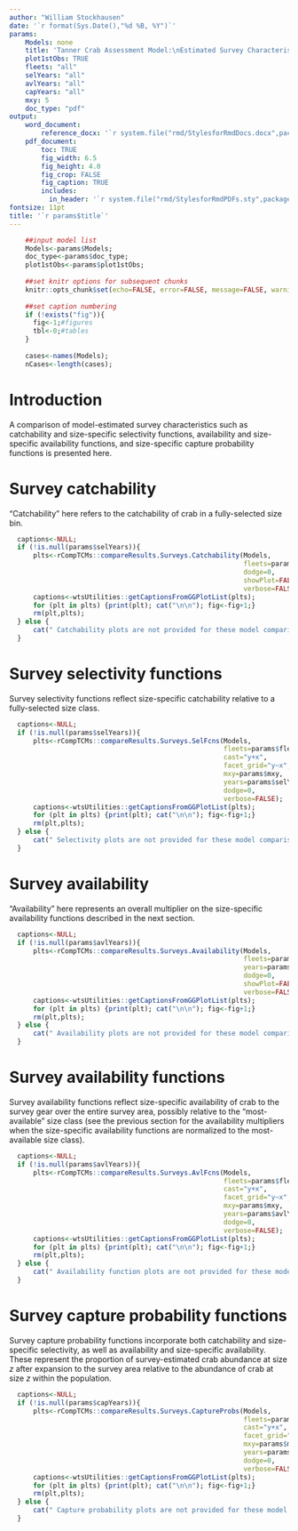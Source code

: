 ```yaml
---
author: "William Stockhausen"
date: '`r format(Sys.Date(),"%d %B, %Y")`'
params: 
    Models: none
    title: 'Tanner Crab Assessment Model:\nEstimated Survey Characteristics' 
    plot1stObs: TRUE
    fleets: "all"
    selYears: "all"
    avlYears: "all"
    capYears: "all"
    mxy: 5
    doc_type: "pdf"
output: 
    word_document: 
        reference_docx: '`r system.file("rmd/StylesforRmdDocs.docx",package="wtsUtilities")`'
    pdf_document: 
        toc: TRUE
        fig_width: 6.5
        fig_height: 4.0
        fig_crop: FALSE
        fig_caption: TRUE
        includes:
          in_header: '`r system.file("rmd/StylesforRmdPDFs.sty",package="wtsUtilities")`'
fontsize: 11pt
title: '`r params$title`'
---
```


```r
    ##input model list
    Models<-params$Models;
    doc_type<-params$doc_type;
    plot1stObs<-params$plot1stObs;
    
    ##set knitr options for subsequent chunks
    knitr::opts_chunk$set(echo=FALSE, error=FALSE, message=FALSE, warning=FALSE, concordance=TRUE, fig.width=6.5, fig.height=6.5, out.width="6.5in",dpi=300)
    
    ##set caption numbering
    if (!exists("fig")){
      fig<-1;#figures
      tbl<-0;#tables
    }
    
    cases<-names(Models);
    nCases<-length(cases);
```

# Introduction
A comparison of model-estimated survey characteristics such as catchability and size-specific selectivity functions, 
availability and size-specific availability functions, and size-specific capture probability functions is presented here.

\clearpage

# Survey catchability
"Catchability" here refers to the catchability of crab in a fully-selected size bin.

```r
  captions<-NULL;
  if (!is.null(params$selYears)){
      plts<-rCompTCMs::compareResults.Surveys.Catchability(Models,
                                                           fleets=params$fleets,
                                                           dodge=0,
                                                           showPlot=FALSE,
                                                           verbose=FALSE)
      captions<-wtsUtilities::getCaptionsFromGGPlotList(plts);
      for (plt in plts) {print(plt); cat("\n\n"); fig<-fig+1;}
      rm(plt,plts);
  } else {
      cat(" Catchability plots are not provided for these model comparisons.\n\n");
  }
```

\FloatBarrier

\clearpage 

# Survey selectivity functions
Survey selectivity functions reflect size-specific catchability relative to a fully-selected size class.

```r
  captions<-NULL;
  if (!is.null(params$selYears)){
      plts<-rCompTCMs::compareResults.Surveys.SelFcns(Models,
                                                      fleets=params$fleets,
                                                      cast="y+x",
                                                      facet_grid="y~x",
                                                      mxy=params$mxy,
                                                      years=params$selYears,
                                                      dodge=0,
                                                      verbose=FALSE);
      captions<-wtsUtilities::getCaptionsFromGGPlotList(plts);
      for (plt in plts) {print(plt); cat("\n\n"); fig<-fig+1;}
      rm(plt,plts);
  } else {
      cat(" Selectivity plots are not provided for these model comparisons.\n\n");
  }
```

\FloatBarrier

\clearpage 

# Survey availability
"Availability" here represents an overall multiplier on the size-specific availability functions described in the next section. 

```r
  captions<-NULL;
  if (!is.null(params$avlYears)){
      plts<-rCompTCMs::compareResults.Surveys.Availability(Models,
                                                           fleets=params$fleets,
                                                           years=params$avlYears,
                                                           dodge=0,
                                                           showPlot=FALSE,
                                                           verbose=FALSE)
      captions<-wtsUtilities::getCaptionsFromGGPlotList(plts);
      for (plt in plts) {print(plt); cat("\n\n"); fig<-fig+1;}
      rm(plt,plts);
  } else {
      cat(" Availability plots are not provided for these model comparisons.\n\n");
  }
```

\FloatBarrier

\clearpage 

# Survey availability functions
Survey availability functions reflect size-specific availability of crab to the survey gear over the entire survey area, 
possibly relative to the "most-available" size class (see the previous section for the availability multipliers when the 
size-specific availability functions are normalized to the most-available size class).

```r
  captions<-NULL;
  if (!is.null(params$avlYears)){
      plts<-rCompTCMs::compareResults.Surveys.AvlFcns(Models,
                                                      fleets=params$fleets,
                                                      cast="y+x",
                                                      facet_grid="y~x",
                                                      mxy=params$mxy,
                                                      years=params$avlYears,
                                                      dodge=0,
                                                      verbose=FALSE);
      captions<-wtsUtilities::getCaptionsFromGGPlotList(plts);
      for (plt in plts) {print(plt); cat("\n\n"); fig<-fig+1;}
      rm(plt,plts);
  } else {
      cat(" Availability function plots are not provided for these model comparisons.\n\n");
  }
```

\FloatBarrier

\clearpage 

# Survey capture probability functions
Survey capture probability functions incorporate both catchability and size-specific selectivity, 
as well as availability and size-specific availability. These represent the proportion of survey-estimated 
crab abundance at size *z* after expansion to the survey area relative to the abundance of crab at size *z*
within the population.

```r
  captions<-NULL;
  if (!is.null(params$capYears)){
      plts<-rCompTCMs::compareResults.Surveys.CaptureProbs(Models,
                                                           fleets=params$fleets,
                                                           cast="y+x",
                                                           facet_grid="y~x",
                                                           mxy=params$mxy,
                                                           years=params$capYears,
                                                           dodge=0,
                                                           verbose=FALSE);
      captions<-wtsUtilities::getCaptionsFromGGPlotList(plts);
      for (plt in plts) {print(plt); cat("\n\n"); fig<-fig+1;}
      rm(plt,plts);
  } else {
      cat(" Capture probability plots are not provided for these model comparisons.\n\n");
  }
```

